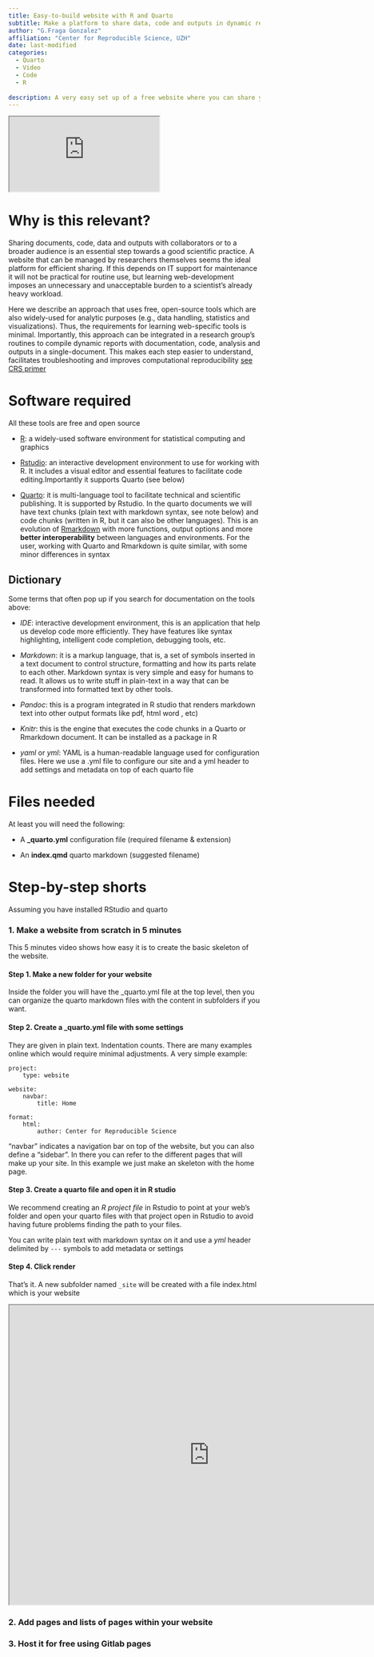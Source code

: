```yaml
---
title: Easy-to-build website with R and Quarto 
subtitle: Make a platform to share data, code and outputs in dynamic reports
author: "G.Fraga Gonzalez"
affiliation: "Center for Reproducible Science, UZH"
date: last-modified
categories:
  - Quarto
  - Video
  - Code
  - R
  
description: A very easy set up of a free website where you can share your dynamic reports or other research outputs 
---
```



```{=html}
<iframe src="https://drive.google.com/file/d/1hw2ZIf7RuMHZ0xghZBfcnhe1sqvckiYr/preview"allow="autoplay"></iframe>
```
# Why is this relevant?

Sharing documents, code, data and outputs with collaborators or to a broader audience is an essential step towards a good scientific practice. A website that can be managed by researchers themselves seems the ideal platform for efficient sharing. If this depends on IT support for maintenance it will not be practical for routine use, but learning web-development imposes an unnecessary and unacceptable burden to a scientist's already heavy workload.

Here we describe an approach that uses free, open-source tools which are also widely-used for analytic purposes (e.g., data handling, statistics and visualizations). Thus, the requirements for learning web-specific tools is minimal. Importantly, this approach can be integrated in a research group's routines to compile dynamic reports with documentation, code, analysis and outputs in a single-document. This makes each step easier to understand, facilitates troubleshooting and improves computational reproducibility [see CRS primer](https://zenodo.org/records/8354360)

# Software required

All these tools are free and open source

-   [R](https://www.r-project.org/): a widely-used software environment for statistical computing and graphics

-   [Rstudio](https://posit.co/download/rstudio-desktop/): an interactive development environment to use for working with R. It includes a visual editor and essential features to facilitate code editing.Importantly it supports Quarto (see below)

-   [Quarto](https://quarto.org/): it is multi-language tool to facilitate technical and scientific publishing. It is supported by Rstudio. In the quarto documents we will have text chunks (plain text with markdown syntax, see note below) and code chunks (written in R, but it can also be other languages). This is an evolution of [Rmarkdown](https://rmarkdown.rstudio.com/) with more functions, output options and more **better interoperability** between languages and environments. For the user, working with Quarto and Rmarkdown is quite similar, with some minor differences in syntax

::: {.callout-note appearance="default"}
## Dictionary

Some terms that often pop up if you search for documentation on the tools above:

-   *IDE*: interactive development environment, this is an application that help us develop code more efficiently. They have features like syntax highlighting, intelligent code completion, debugging tools, etc.

-   *Markdown*: it is a markup language, that is, a set of symbols inserted in a text document to control structure, formatting and how its parts relate to each other. Markdown syntax is very simple and easy for humans to read. It allows us to write stuff in plain-text in a way that can be transformed into formatted text by other tools.

-   *Pandoc*: this is a program integrated in R studio that renders markdown text into other output formats like pdf, html word , etc)

-   *Knitr*: this is the engine that executes the code chunks in a Quarto or Rmarkdown document. It can be installed as a package in R

-   *yaml* or *yml*: YAML is a human-readable language used for configuration files. Here we use a .yml file to configure our site and a yml header to add settings and metadata on top of each quarto file
:::

# Files needed

At least you will need the following:

-   A **\_quarto.yml** configuration file (required filename & extension)

-   An **index.qmd** quarto markdown (suggested filename)

# Step-by-step shorts

Assuming you have installed RStudio and quarto

### 1. Make a website from scratch in 5 minutes

This 5 minutes video shows how easy it is to create the basic skeleton of the website.

#### Step 1. Make a new folder for your website
Inside the folder you will have the _quarto.yml file at the top level, then you can organize the quarto markdown files with the content in subfolders if you want. 

#### Step 2. Create a \_quarto.yml file with some settings
They are given in plain text. Indentation counts. There are many examples online which would require minimal adjustments. A very simple example: 

``` {style="background-color: WhiteSmoke"}
project:
    type: website
    
website:
    navbar:
        title: Home
        
format: 
    html:
        author: Center for Reproducible Science
```

"navbar" indicates a navigation bar on top of the website, but you can also define a "sidebar". In there you can refer to the different pages that will make up your site. In this example we just make an skeleton with the home page. 

#### Step 3. Create a quarto  file and open it in R studio

We recommend creating an *R project file* in Rstudio to point at your web's folder and open your quarto files with that project open in Rstudio to avoid having future problems finding the path to your files.

You can write plain text with markdown syntax on it and use a *yml* header delimited by `---` symbols to add metadata or settings

#### Step 4. Click render

That's it. A new subfolder named `_site` will be created with a file index.html which is your website

```{=html}
<iframe src="https://drive.google.com/file/d/1hw2ZIf7RuMHZ0xghZBfcnhe1sqvckiYr/preview" width="800" height="600" allow="autoplay"></iframe>
```
### 2. Add pages and lists of pages within your website

### 3. Host it for free using Gitlab pages
